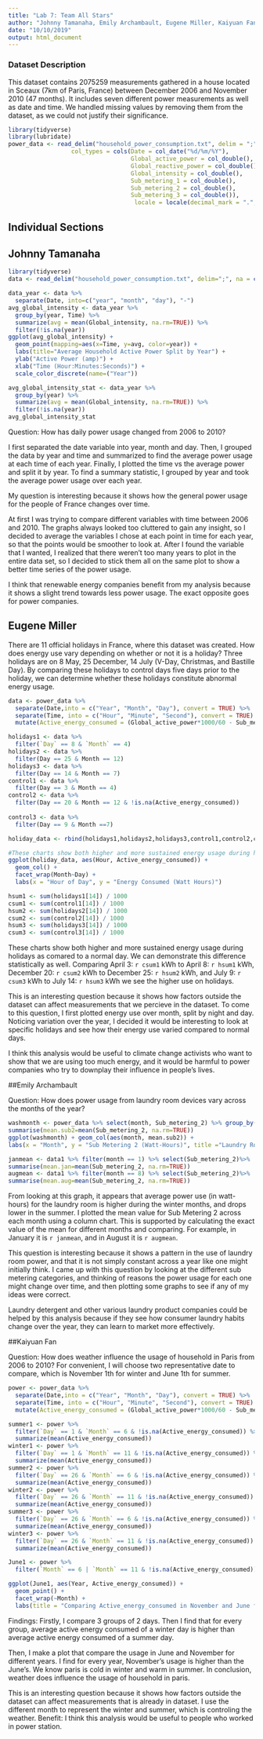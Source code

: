 ---
title: "Lab 7: Team All Stars"
author: "Johnny Tamanaha, Emily Archambault, Eugene Miller, Kaiyuan Fan, Jingzhi Zhang"
date: "10/10/2019"
output: html_document
---

### Dataset Description
This dataset contains 2075259 measurements gathered in a house located in Sceaux (7km of Paris, France) between December 2006 and November 2010 (47 months). It includes seven different power measurements as well as date and time. We handled missing values by removing them from the dataset, as we could not justify their significance. 

```{r, setup, echo = FALSE, message = FALSE, warning = FALSE}
library(tidyverse)
library(lubridate)
power_data <- read_delim("household_power_consumption.txt", delim = ";", na = c('', '?'),
                  col_types = cols(Date = col_date("%d/%m/%Y"),
                                   Global_active_power = col_double(),
                                   Global_reactive_power = col_double(),
                                   Global_intensity = col_double(),
                                   Sub_metering_1 = col_double(),
                                   Sub_metering_2 = col_double(),
                                   Sub_metering_3 = col_double()),
                                    locale = locale(decimal_mark = ".", grouping_mark = ","))
```

## Individual Sections

## Johnny Tamanaha
```{r, warning=FALSE, message=FALSE}
library(tidyverse)
data <- read_delim("household_power_consumption.txt", delim=";", na = c("","?"), col_types=cols(Date = col_date("%e/%m/%Y"), Time=col_time("%H:%M:%S"), .default=col_double()), locale=locale(decimal_mark="."))
```
```{r}
data_year <- data %>%
  separate(Date, into=c("year", "month", "day"), "-")
avg_global_intensity <- data_year %>%
  group_by(year, Time) %>%
  summarize(avg = mean(Global_intensity, na.rm=TRUE)) %>%
  filter(!is.na(year))
ggplot(avg_global_intensity) +
  geom_point(mapping=aes(x=Time, y=avg, color=year)) +
  labs(title="Average Household Active Power Split by Year") +
  ylab("Active Power (amp)") +
  xlab("Time (Hour:Minutes:Seconds)") +
  scale_color_discrete(name=("Year"))
```
```{r}
avg_global_intensity_stat <- data_year %>%
  group_by(year) %>%
  summarize(avg = mean(Global_intensity, na.rm=TRUE)) %>%
  filter(!is.na(year))
avg_global_intensity_stat
```

Question: How has daily power usage changed from 2006 to 2010?

I first separated the date variable into year, month and day. Then, I grouped the data by year and time and summarized to find the average power usage at each time of each year. Finally, I plotted the time vs the average power and split it by year. To find a summary statistic, I grouped by year and took the average power usage over each year.

My question is interesting because it shows how the general power usage for the people of France changes over time. 

At first I was trying to compare different variables with time between 2006 and 2010. The graphs always looked too cluttered to gain any insight, so I decided to average the variables I chose at each point in time for each year, so that the points would be smoother to look at. After I found the variable that I wanted, I realized that there weren't too many years to plot in the entire data set, so I decided to stick them all on the same plot to show a better time series of the power usage. 

I think that renewable energy companies benefit from my analysis because it shows a slight trend towards less power usage. The exact opposite goes for power companies. 

## Eugene Miller

There are 11 official holidays in France, where this dataset was created. How does energy use vary depending on whether or not it is a holiday? Three holidays are on 8 May, 25 December, 14 July (V-Day, Christmas, and Bastille Day). By comparing these holidays to control days five days prior to the holiday, we can determine whether these holidays constitute abnormal energy usage. 

```{r, echo = FALSE, message = FALSE, warning = FALSE}
data <- power_data %>%
  separate(Date,into = c("Year", "Month", "Day"), convert = TRUE) %>%
  separate(Time, into = c("Hour", "Minute", "Second"), convert = TRUE) %>%
  mutate(Active_energy_consumed = (Global_active_power*1000/60 - Sub_metering_1 - Sub_metering_2 - Sub_metering_3), Datetime = make_datetime(Year, Month, Day, Hour, Minute, Second)) 
```

```{r, echo = FALSE, message = FALSE, warning = FALSE}

holidays1 <- data %>%
  filter(`Day` == 8 & `Month` == 4) 
holidays2 <- data %>%
  filter(Day == 25 & Month == 12)
holidays3 <- data %>%
  filter(Day == 14 & Month == 7)
control1 <- data %>%
  filter(Day == 3 & Month == 4)
control2 <- data %>%
  filter(Day == 20 & Month == 12 & !is.na(Active_energy_consumed))
  
control3 <- data %>%
  filter(Day == 9 & Month ==7)

holiday_data <- rbind(holidays1,holidays2,holidays3,control1,control2,control3)

#These charts show both higher and more sustained energy usage during holidays as comared to a normal day.
ggplot(holiday_data, aes(Hour, Active_energy_consumed)) +
  geom_col() + 
  facet_wrap(Month~Day) +
  labs(x = "Hour of Day", y = "Energy Consumed (Watt Hours)")

hsum1 <- sum(holidays1[14]) / 1000
csum1 <- sum(control1[14]) / 1000
hsum2 <- sum(holidays2[14]) / 1000
csum2 <- sum(control2[14]) / 1000
hsum3 <- sum(holidays3[14]) / 1000
csum3 <- sum(control3[14]) / 1000

```

These charts show both higher and more sustained energy usage during holidays as comared to a normal day. We can demonstrate this difference statistically as well. Comparing April 3: `r csum1` kWh to April 8: `r hsum1` kWh, December 20: `r csum2` kWh to December 25: `r hsum2` kWh, and July 9: `r csum3` kWh to July 14: `r hsum3` kWh we see the higher use on holidays. 

This is an interesting question because it shows how factors outside the dataset can affect measurements that we percieve in the dataset. To come to this question, I first plotted energy use over month, split by night and day. Noticing variation over the year, I decided it would be interesting to look at specific holidays and see how their energy use varied compared to normal days.

I think this analysis would be useful to climate change activists who want to show that we are using too much energy, and it would be harmful to power companies who try to downplay their influence in people's lives.

##Emily Archambault

Question: How does power usage from laundry room devices vary across the months of the year?

```{r, echo = FALSE, message = FALSE, warning = FALSE}
washmonth <- power_data %>% select(month, Sub_metering_2) %>% group_by(month) %>% 
summarise(mean.sub2=mean(Sub_metering_2, na.rm=TRUE))
ggplot(washmonth) + geom_col(aes(month, mean.sub2)) + 
labs(x = "Month", y = "Sub Metering 2 (Watt-Hours)", title ="Laundry Room Power Usage")
```
```{r}
janmean <- data1 %>% filter(month == 1) %>% select(Sub_metering_2)%>% 
summarise(mean.jan=mean(Sub_metering_2, na.rm=TRUE))
augmean <- data1 %>% filter(month == 8) %>% select(Sub_metering_2)%>% 
summarise(mean.aug=mean(Sub_metering_2, na.rm=TRUE))
```
From looking at this graph, it appears that average power use (in watt-hours) for the laundry room is higher during the winter months, and drops lower in the summer. I plotted the mean value for Sub Metering 2 across each month using a column chart. This is supported by calculating the exact value of the mean for different months and comparing. For example, in January it is `r janmean`, and in August it is `r augmean`.

This question is interesting because it shows a pattern in the use of laundry room power, and that it is not simply constant across a year like one might initially think. I came up with this question by looking at the different sub metering categories, and thinking of reasons the power usage for each one might change over time, and then plotting some graphs to see if any of my ideas were correct. 

Laundry detergent and other various laundry product companies could be helped by this analysis because if they see how consumer laundry habits change over the year, they can learn to market more effectively.

##Kaiyuan Fan

Question: How does weather influence the usage of household in Paris from 2006 to 2010?
For convenient, I will choose two representative date to compare, which is November 1th for winter and June 1th for summer.

```{r, echo = FALSE, message = FALSE, warning = FALSE}
power <- power_data %>%
  separate(Date,into = c("Year", "Month", "Day"), convert = TRUE) %>%
  separate(Time, into = c("Hour", "Minute", "Second"), convert = TRUE) %>%
  mutate(Active_energy_consumed = (Global_active_power*1000/60 - Sub_metering_1 - Sub_metering_2 - Sub_metering_3))

summer1 <- power %>%
  filter(`Day` == 1 & `Month` == 6 & !is.na(Active_energy_consumed)) %>%
  summarize(mean(Active_energy_consumed))
winter1 <- power %>%
  filter(`Day` == 1 & `Month` == 11 & !is.na(Active_energy_consumed)) %>%
  summarize(mean(Active_energy_consumed))
summer2 <- power %>%
  filter(`Day` == 26 & `Month` == 6 & !is.na(Active_energy_consumed)) %>%
  summarize(mean(Active_energy_consumed))
winter2 <- power %>%
  filter(`Day` == 26 & `Month` == 11 & !is.na(Active_energy_consumed)) %>%
  summarize(mean(Active_energy_consumed))
summer3 <- power %>%
  filter(`Day` == 26 & `Month` == 6 & !is.na(Active_energy_consumed)) %>%
  summarize(mean(Active_energy_consumed))
winter3 <- power %>%
  filter(`Day` == 26 & `Month` == 11 & !is.na(Active_energy_consumed)) %>%
  summarize(mean(Active_energy_consumed))
```

```{r, echo = FALSE, message = FALSE, warning = FALSE}
June1 <- power %>%
  filter(`Month` == 6 | `Month` == 11 & !is.na(Active_energy_consumed))

ggplot(June1, aes(Year, Active_energy_consumed)) +
  geom_point() + 
  facet_wrap(~Month) +
  labs(title = "Comparing Active_energy_consumed in November and June for Different Year")
```

Findings:
Firstly, I compare 3 groups of 2 days. Then I find that for every group, average active energy consumed of a winter day is higher than average active energy consumed of a summer day. 

Then, I make a plot that compare the usage in June and November for different years. I find for every year, November's usage is higher than the June's.
We know paris is cold in winter and warm in summer. In conclusion, weather does influence the usage of household in paris. 

This is an interesting question because it shows how factors outside the dataset can affect measurements that is already in dataset. I use the different month to represent the winter and summer, which is controling the weather. 
Benefit:
I think this analysis would be useful to people who worked in power station.

